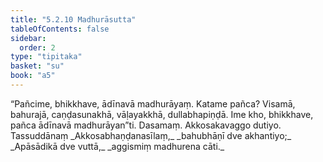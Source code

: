 ```yaml
---
title: "5.2.10 Madhurāsutta"
tableOfContents: false
sidebar:
  order: 2
type: "tipitaka"
basket: "su"
book: "a5"
---
```



<DynamicBreadcrumb />

<Division number="220" book="a5" bookNo="16" page="224">

<Paragraph number="1253" book="a5">
“Pañcime, bhikkhave, ādīnavā madhurāyaṃ. Katame pañca? Visamā, bahurajā, caṇḍasunakhā, vāḷayakkhā, dullabhapiṇḍā. Ime kho, bhikkhave, pañca ādīnavā madhurāyan”ti.

</Paragraph>
</Division>

<Paragraph number="1254" type="center" book="a5">
Dasamaṃ.



</Paragraph>

<Paragraph number="1255" type="center" book="a5">
Akkosakavaggo dutiyo.



</Paragraph>

<Paragraph number="1256" type="center" book="a5">
Tassuddānaṃ


</Paragraph>

<Paragraph number="1257" type="verses" book="a5">
_Akkosabhaṇḍanasīlaṃ,_  
_bahubhāṇī dve akhantiyo;_  
_Apāsādikā dve vuttā,_  
_aggismiṃ madhurena cāti._
</Paragraph>